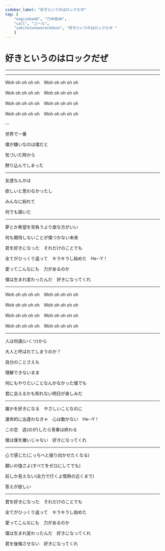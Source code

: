 ```yaml
---
sidebar_label: "好きというのはロックだぜ"
tag: [
    "nogizaka46", "乃木坂46",
    "call", "コール",
    "sukitoiunowarockdaze", "好きというのはロックだぜ "
    ]
---
```


# 好きというのはロックだぜ

---

<SpotifyCard id="6f1LJZaDkuzZoG2Ivb3HXQ" />

<YouTubeCard id="CSLYbwe9JEo" />

---


Woh oh oh oh oh　<Call>Woh oh oh oh oh</Call>

Woh oh oh oh oh　<Call>Woh oh oh oh oh</Call>

Woh oh oh oh oh　<Call>Woh oh oh oh oh</Call>

Woh oh oh oh oh　<Call>Woh oh oh oh oh</Call>

--

世界で一番　<OrReMo />

僕が嫌いなのは僕だと　<SuperCute />

気づいた時から　<OrReMo />

黙り込んでしまった　<SuperCute />

---

友達なんかは　<OrReMo />

欲しいと思わなかったし　<SuperCute />

みんなに紛れて　<OrReMo />

何でも頷いた　<SuperCute />

---

夢とか希望を背負うより楽な方がいい <OrHey count="4" />

何も期待しないことが傷つかない未来
 
君を好きになった　それだけのことでも

全てがひっくり返って　キラキラし始めた　<Call>He--Y！</Call> <Hey count="4" />

愛ってこんなにも　力があるのか

僕は生まれ変わったんだ　好きになってくれ
 
---

Woh oh oh oh oh　<Call>Woh oh oh oh oh</Call>

Woh oh oh oh oh　<Call>Woh oh oh oh oh</Call>

Woh oh oh oh oh　<Call>Woh oh oh oh oh</Call>

Woh oh oh oh oh　<Call>Woh oh oh oh oh</Call>

---

人は何歳(いくつ)から　<OrReMo />

大人と呼ばれてしまうのか？　<SuperCute />

自分のことさえも　<OrReMo />

理解できないまま　<SuperCute />
 
何にもやりたいことなんかなかった僕でも　<OrHey count="4" />

君に会えるかも知れない明日が楽しみだ
 
---

誰かを好きになる　やさしいことなのに

運命的に出逢わなきゃ　心は動かない　<Call>He--Y！</Call> <Hey count="4" />

この恋　逃(のが)したら青春は終わる

僕は僕を嫌いじゃない　好きになってくれ
 
---

心で感じた(こっちへと振り向かせたくなる)

願いの強さよ(すべてをゼロにしてでも)

前しか見えない(全力で行くよ情熱の近くまで)

答えが欲しい

---

君を好きになった　それだけのことでも

全てがひっくり返って　キラキラし始めた

愛ってこんなにも　力があるのか

僕は生まれ変わったんだ　好きになってくれ

君を後悔させない　好きになってくれ
